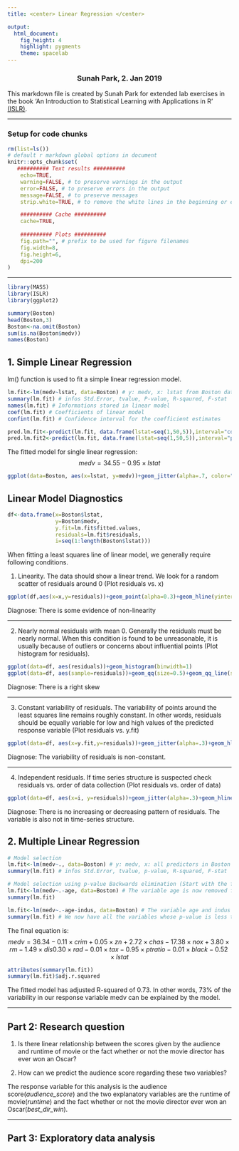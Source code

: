 ```yaml
---
title: <center> Linear Regression </center>

output: 
  html_document: 
    fig_height: 4
    highlight: pygments
    theme: spacelab
---
```

<center> <h3> Sunah Park, 2. Jan 2019 </center>

This markdown file is created by Sunah Park for extended lab exercises in the book 'An Introduction to Statistical Learning with Applications in R' [(ISLR)](https://www-bcf.usc.edu/~gareth/ISL/ISLR%20First%20Printing.pdf). \

* * *
### Setup for code chunks
```r
rm(list=ls())
# default r markdown global options in document
knitr::opts_chunk$set(
   ########## Text results ##########
    echo=TRUE, 
    warning=FALSE, # to preserve warnings in the output 
    error=FALSE, # to preserve errors in the output
    message=FALSE, # to preserve messages
    strip.white=TRUE, # to remove the white lines in the beginning or end of a source chunk in the output 

    ########## Cache ##########
    cache=TRUE,
   
    ########## Plots ##########
    fig.path="", # prefix to be used for figure filenames
    fig.width=8,
    fig.height=6,
    dpi=200
)
```



* * * 
```r
library(MASS)
library(ISLR)
library(ggplot2)
```

```r
summary(Boston)
head(Boston,3)
Boston<-na.omit(Boston)
sum(is.na(Boston$medv))
names(Boston)
```

## __1. Simple Linear Regression__
lm() function is used to fit a simple linear regression model.
```r
lm.fit<-lm(medv~lstat, data=Boston) # y: medv, x: lstat from Boston database
summary(lm.fit) # infos Std.Error, tvalue, P-value, R-sqaured, F-stat
names(lm.fit) # Informations stored in linear model
coef(lm.fit) # Coefficients of linear model
confint(lm.fit) # Confidence interval for the coefficient estimates

pred.lm.fit<-predict(lm.fit, data.frame(lstat=seq(1,50,5)),interval="confidence"); pred.lm.fit
pred.lm.fit2<-predict(lm.fit, data.frame(lstat=seq(1,50,5)),interval="prediction"); pred.lm.fit2
```

The fitted model for single linear regression:
$$ {medv}=34.55-0.95\times{lstat} $$

```r
ggplot(data=Boston, aes(x=lstat, y=medv))+geom_jitter(alpha=.7, color="grey")+stat_smooth(method="lm", level=0.95)+theme_bw(base_family="Avenir")
```

## Linear Model Diagnostics
```r
df<-data.frame(x=Boston$lstat,
               y=Boston$medv,
               y.fit=lm.fit$fitted.values, 
               residuals=lm.fit$residuals, 
               i=seq(1:length(Boston$lstat)))
```

When fitting a least squares line of linear model, we generally require following conditions.

(1) Linearity. The data should show a linear trend. We look for a random scatter of residuals around 0 (Plot residuals vs. x)

```r
ggplot(df,aes(x=x,y=residuals))+geom_point(alpha=0.3)+geom_hline(yintercept=0, color="blue",linetype="solid",size=0.5)
```
Diagnose: There is some evidence of non-linearity

* * *
(2) Nearly normal residuals with mean 0. Generally the residuals must be nearly normal. When this condition is found to be unreasonable, it is usually because of outliers or concerns about influential points (Plot histogram for residuals). 
```r
ggplot(data=df, aes(residuals))+geom_histogram(binwidth=1)
ggplot(data=df, aes(sample=residuals))+geom_qq(size=0.5)+geom_qq_line(size=0.5, col="blue")
```
Diagnose: There is a right skew

* * *
(3) Constant variability of residuals. The variability of points around the least squares line remains roughly constant. In other words, residuals should be equally variable for low and high values of the predicted response variable (Plot residuals vs. y.fit)
```r
ggplot(data=df, aes(x=y.fit,y=residuals))+geom_jitter(alpha=.3)+geom_hline(yintercept=0, color="blue", linetype="solid", size=0.5)
```
Diagnose: The variability of residuals is non-constant.

* * *
(4) Independent residuals. If time series structure is suspected check residuals vs. order of data collection (Plot residuals vs. order of data)
```r
ggplot(data=df, aes(x=i, y=residuals))+geom_jitter(alpha=.3)+geom_hline(yintercept=0, color="blue", linetype="solid", size=0.5)
```
Diagnose: There is no increasing or decreasing pattern of residuals. The variable is also not in time-series structure.


## __2. Multiple Linear Regression__
```r
# Model selection
lm.fit<-lm(medv~., data=Boston) # y: medv, x: all predictors in Boston 
summary(lm.fit) # infos Std.Error, tvalue, p-value, R-squared, F-stat

# Model selection using p-value Backwards elimination (Start with the full model -> Drop the variable with the highest p-value and refit a smaller model -> Repeat until all variables left in the model are significant (p-value<alpha)).
lm.fit<-lm(medv~.-age, data=Boston) # The variable age is now removed from the model, as it has the highest p-value that is higher than the chosen significance level alpha of 0.05 in this case.
summary(lm.fit)

lm.fit<-lm(medv~.-age-indus, data=Boston) # The variable age and indus are now removed from the model
summary(lm.fit) # We now have all the variables whose p-value is less than alpha. Our final model has 11 predictors.
```

The final equation is:
$$ {medv}=36.34-0.11\times{crim}+0.05\times{zn}+2.72\times{chas}-17.38\times{nox}+3.80\times{rm}-1.49\times{dis}0.30\times{rad}-0.01\times{tax}-0.95\times{ptratio}-0.01\times{black}-0.52\times{lstat} $$


```r
attributes(summary(lm.fit))
summary(lm.fit)$adj.r.squared
```
The fitted model has adjusted R-squared of 0.73. In other words, 73% of the variability in our response variable medv can be explained by the model. 

* * *

## Part 2: Research question
1. Is there linear relationship between the scores given by the audience and runtime of movie or the fact whether or not the movie director has ever won an Oscar?

2. How can we predict the audience score regarding these two variables?

The response variable for this analysis is the audience score(*audience_score*) and the two explanatory variables are the runtime of movie(*runtime*) and the fact whether or not the movie director ever won an Oscar(*best_dir_win*).

* * *

## Part 3: Exploratory data analysis


